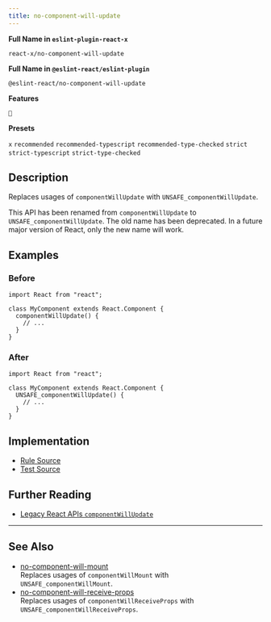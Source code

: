 ```yaml
---
title: no-component-will-update
---
```


**Full Name in `eslint-plugin-react-x`**

```plain copy
react-x/no-component-will-update
```

**Full Name in `@eslint-react/eslint-plugin`**

```plain copy
@eslint-react/no-component-will-update
```

**Features**

`🔄`

**Presets**

`x`
`recommended`
`recommended-typescript`
`recommended-type-checked`
`strict`
`strict-typescript`
`strict-type-checked`

## Description

Replaces usages of `componentWillUpdate` with `UNSAFE_componentWillUpdate`.

This API has been renamed from `componentWillUpdate` to `UNSAFE_componentWillUpdate`. The old name has been deprecated. In a future major version of React, only the new name will work.

## Examples

### Before

```tsx
import React from "react";

class MyComponent extends React.Component {
  componentWillUpdate() {
    // ...
  }
}
```

### After

```tsx
import React from "react";

class MyComponent extends React.Component {
  UNSAFE_componentWillUpdate() {
    // ...
  }
}
```

## Implementation

- [Rule Source](https://github.com/Rel1cx/eslint-react/tree/main/packages/plugins/eslint-plugin-react-x/src/rules/no-component-will-update.ts)
- [Test Source](https://github.com/Rel1cx/eslint-react/tree/main/packages/plugins/eslint-plugin-react-x/src/rules/no-component-will-update.spec.ts)

## Further Reading

- [Legacy React APIs `componentWillUpdate`](https://react.dev/reference/react/Component#componentwillupdate)

---

## See Also

- [no-component-will-mount](./no-component-will-mount)\
  Replaces usages of `componentWillMount` with `UNSAFE_componentWillMount`.
- [no-component-will-receive-props](./no-component-will-receive-props)\
  Replaces usages of `componentWillReceiveProps` with `UNSAFE_componentWillReceiveProps`.
